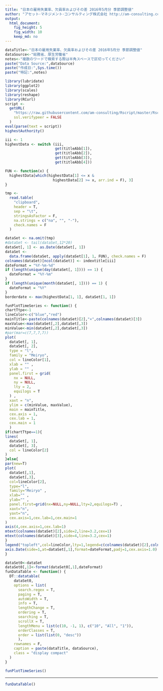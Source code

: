 ```yaml
---
title: "日本の雇用失業率、欠員率およびその差 2016年5月分 季節調整値"
author: "アセット･マネジメント･コンサルティング株式会社 http://am-consulting.co.jp"
output: 
  html_document:
    fig_height: 5
    fig_width: 10
    keep_md: no
---
```


```r
dataTitle<-"日本の雇用失業率、欠員率およびその差 2016年5月分 季節調整値"
dataSource<-"総務省、厚生労働省"
notes<-"複数のワードで検索する際は半角スペースで区切ってください"
paste("Data Source:",dataSource)
paste("作成日:",Sys.time())
paste("特記:",notes)
```

```r
library(lubridate)
library(ggplot2)
library(scales)
library(reshape)
library(RCurl)
script <-
  getURL(
    "https://raw.githubusercontent.com/am-consulting/Rscript/master/Rscript_HighestAuthority.r",
    ssl.verifypeer = FALSE
  )
eval(parse(text = script))
highestAuthority()
```

```r
iii <- 1
highestData <- switch (iii,
                       get(titleAbb[1]),
                       get(titleAbb[2]),
                       get(titleAbb[3]),
                       get(titleAbb[4]))

FUN <- function(x) {
  highestData[which(highestData[1] <= x &
                      highestData[2] >= x, arr.ind = F), 3]
}

tmp <-
  read.table(
    "clipboard",
    header = T,
    sep = "\t",
    stringsAsFactor = F,
    na.strings = c("na", "", "-"),
    check.names = F
  )
```

```r
dataSet <- na.omit(tmp)
#dataSet <- tail(dataSet,12*20)
dataSet[, 1] <- as.Date(dataSet[, 1])
dataSet <-
  data.frame(dataSet, apply(dataSet[1], 1, FUN), check.names = F)
colnames(dataSet)[ncol(dataSet)] <- indextitle[iii]
dateFormat = "%Y-%m-%d"
if (length(unique(day(dataSet[, 1]))) == 1) {
  dateFormat = "%Y-%m"
}
if (length(unique(month(dataSet[, 1]))) == 1) {
  dateFormat = "%Y"
}
borderdate <- max(highestData[1, 1], dataSet[1, 1])
```

```r
funPlotTimeSeries <- function() {
chartTtpe<-1  
lineColor<-c("blue","red")
mainTitle<-paste(colnames(dataSet)[2],"×",colnames(dataSet)[3])
maxValue<-max(dataSet[,2],dataSet[,3])
minValue<-min(dataSet[,2],dataSet[,3])
#par(mar=c(7,7,7,7))
plot(
  dataSet[, 1],
  dataSet[, 2],
  type = "l",
  family = "Meiryo",
  col = lineColor[1],
  xlab = "" ,
  ylab = "" ,
  panel.first = grid(
    nx = NULL,
    ny = NULL,
    lty = 2,
    equilogs = T
  ) ,
  xaxt = "n",
  ylim = c(minValue, maxValue),
  main = mainTitle,
  cex.axis = 1,
  cex.lab = 1,
  cex.main = 1
  )
if(chartTtpe==1){
lines(
  dataSet[, 1],
  dataSet[, 3],
  col = lineColor[2]
)
}else{  
par(new=T)
plot(
  dataSet[,1],
  dataSet[,3],
  col=lineColor[2],
  type="l",
  family="Meiryo" ,
  xlab="" ,
  ylab="" ,
  panel.first=grid(nx=NULL,ny=NULL,lty=2,equilogs=T) ,
  xaxt="n",
  yaxt="n",
  cex.axis=1,cex.lab=1,cex.main=1
)    
axis(4,cex.axis=1,cex.lab=1)
mtext(colnames(dataSet)[2],side=2,line=3.2,cex=1)
mtext(colnames(dataSet)[3],side=4,line=3.2,cex=1)
}
legend("topleft",col=lineColor,lty=1,legend=c(colnames(dataSet)[2],colnames(dataSet)[3]),cex=1)
axis.Date(side=1,at=dataSet[,1],format=dateFormat,padj=1,cex.axis=1.0)  
}
```

```r
dataSet0<-dataSet
dataSet0[,1]<-format(dataSet0[,1],dateFormat)
funDataTable <- function() {
  DT::datatable(
    dataSet0,
    options = list(
      search.regex = T,
      paging = T,
      autoWidth = T,
      info = T,
      lengthChange = T,
      ordering = T,
      searching = T,
      scrollX = T,
      lengthMenu = list(c(10, -1, 1), c("10", "All", "1")),
      orderClasses = T,
      order = list(list(0, "desc"))
      ),
    rownames = F,
    caption = paste(dataTitle, dataSource),
    class = "display compact"
  )
}
```

```r
funPlotTimeSeries()
```
<hr>
```r
funDataTable()
```